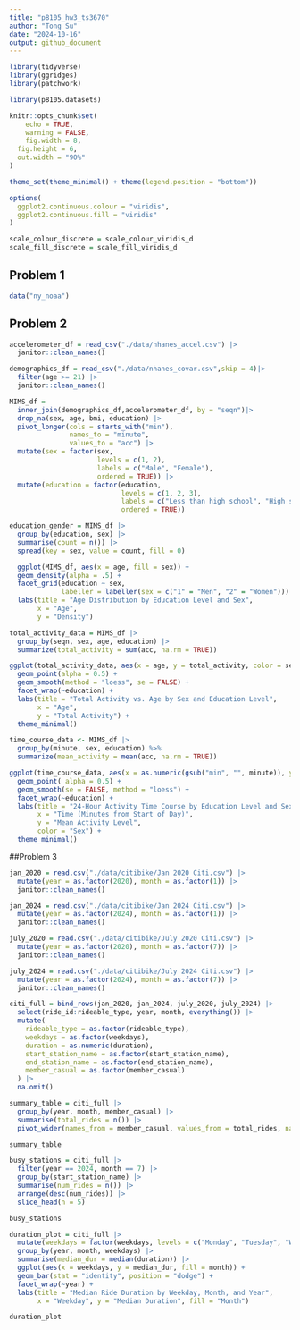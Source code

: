 ```yaml
---
title: "p8105_hw3_ts3670"
author: "Tong Su"
date: "2024-10-16"
output: github_document
---
```


```r
library(tidyverse)
library(ggridges)
library(patchwork)

library(p8105.datasets)

knitr::opts_chunk$set(
	echo = TRUE,
	warning = FALSE, 
	fig.width = 8, 
  fig.height = 6,
  out.width = "90%"
)

theme_set(theme_minimal() + theme(legend.position = "bottom"))

options(
  ggplot2.continuous.colour = "viridis",
  ggplot2.continuous.fill = "viridis"
)

scale_colour_discrete = scale_colour_viridis_d
scale_fill_discrete = scale_fill_viridis_d
```

## Problem 1
```r
data("ny_noaa")
```

## Problem 2
```r
accelerometer_df = read_csv("./data/nhanes_accel.csv") |>
  janitor::clean_names()

demographics_df = read_csv("./data/nhanes_covar.csv",skip = 4)|> 
  filter(age >= 21) |>
  janitor::clean_names()
```

```r
MIMS_df = 
  inner_join(demographics_df,accelerometer_df, by = "seqn")|>
  drop_na(sex, age, bmi, education) |>
  pivot_longer(cols = starts_with("min"),
               names_to = "minute",
               values_to = "acc") |>
  mutate(sex = factor(sex,
                      levels = c(1, 2),
                      labels = c("Male", "Female"),
                      ordered = TRUE)) |>
  mutate(education = factor(education,
                            levels = c(1, 2, 3),
                            labels = c("Less than high school", "High school equivalent", "More than high school"),
                            ordered = TRUE))
```

```r
education_gender = MIMS_df |>
  group_by(education, sex) |>
  summarise(count = n()) |>
  spread(key = sex, value = count, fill = 0)
```

```r
  ggplot(MIMS_df, aes(x = age, fill = sex)) +
  geom_density(alpha = .5) + 
  facet_grid(education ~ sex,
             labeller = labeller(sex = c("1" = "Men", "2" = "Women"))) +
  labs(title = "Age Distribution by Education Level and Sex",
       x = "Age",
       y = "Density") 
```


```r
total_activity_data = MIMS_df |>
  group_by(seqn, sex, age, education) |>
  summarize(total_activity = sum(acc, na.rm = TRUE))

ggplot(total_activity_data, aes(x = age, y = total_activity, color = sex)) +
  geom_point(alpha = 0.5) + 
  geom_smooth(method = "loess", se = FALSE) +  
  facet_wrap(~education) +  
  labs(title = "Total Activity vs. Age by Sex and Education Level",
       x = "Age",
       y = "Total Activity") +
  theme_minimal()
```

```r
time_course_data <- MIMS_df |>
  group_by(minute, sex, education) %>%
  summarize(mean_activity = mean(acc, na.rm = TRUE))

ggplot(time_course_data, aes(x = as.numeric(gsub("min", "", minute)), y = mean_activity, color = sex)) +
  geom_point( alpha = 0.5) +
  geom_smooth(se = FALSE, method = "loess") + 
  facet_wrap(~education) +
  labs(title = "24-Hour Activity Time Course by Education Level and Sex",
       x = "Time (Minutes from Start of Day)",
       y = "Mean Activity Level",
       color = "Sex") +
  theme_minimal()
```

##Problem 3
```r
jan_2020 = read.csv("./data/citibike/Jan 2020 Citi.csv") |>
  mutate(year = as.factor(2020), month = as.factor(1)) |>
  janitor::clean_names() 

jan_2024 = read.csv("./data/citibike/Jan 2024 Citi.csv") |>
  mutate(year = as.factor(2024), month = as.factor(1)) |>
  janitor::clean_names()

july_2020 = read.csv("./data/citibike/July 2020 Citi.csv") |>
  mutate(year = as.factor(2020), month = as.factor(7)) |>
  janitor::clean_names()

july_2024 = read.csv("./data/citibike/July 2024 Citi.csv") |>
  mutate(year = as.factor(2024), month = as.factor(7)) |>
  janitor::clean_names()

citi_full = bind_rows(jan_2020, jan_2024, july_2020, july_2024) |>
  select(ride_id:rideable_type, year, month, everything()) |>
  mutate(
    rideable_type = as.factor(rideable_type),
    weekdays = as.factor(weekdays),
    duration = as.numeric(duration),
    start_station_name = as.factor(start_station_name),
    end_station_name = as.factor(end_station_name),
    member_casual = as.factor(member_casual)
  ) |>
  na.omit()
```

```r
summary_table = citi_full |>
  group_by(year, month, member_casual) |>
  summarise(total_rides = n()) |>
  pivot_wider(names_from = member_casual, values_from = total_rides, names_prefix = "num_")

summary_table
```

```r
busy_stations = citi_full |>
  filter(year == 2024, month == 7) |>
  group_by(start_station_name) |>
  summarise(num_rides = n()) |>
  arrange(desc(num_rides)) |>
  slice_head(n = 5)

busy_stations
```

```r
duration_plot = citi_full |>
  mutate(weekdays = factor(weekdays, levels = c("Monday", "Tuesday", "Wednesday", "Thursday", "Friday", "Saturday", "Sunday"))) |>
  group_by(year, month, weekdays) |>
  summarise(median_dur = median(duration)) |>
  ggplot(aes(x = weekdays, y = median_dur, fill = month)) +
  geom_bar(stat = "identity", position = "dodge") +
  facet_wrap(~year) +
  labs(title = "Median Ride Duration by Weekday, Month, and Year",
       x = "Weekday", y = "Median Duration", fill = "Month")

duration_plot
```
